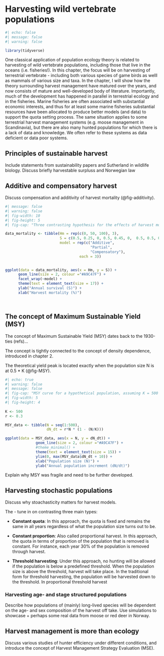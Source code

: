 # Harvesting wild vertebrate populations

```r
#| echo: false
#| message: false
#| warning: false

library(tidyverse)
```

One classical application of population ecology theory is related to harvesting of wild vertebrate populations, including those that live in the oceans (i.e. fisheries!). In this chapter, the focus will be on harvesting of terrestrial vertebrate - including both various species of game birds as welll as mammals of various size and taxa. In the chapter, I will show how the theory surrounding harvest management have matured over the years, and now consists of mature and well-developed body of literature. Importantly, much of the development has happened in parallel in terrestrial ecology and in the fisheries. Marine fisheries are often associated with substantial economic interests, and thus for at least some marine fisheries substantial resources have been allocated to produce better models (and data) to support the quota setting process. The same situation applies to some terrestrial harvest management systems (e.g. moose management in Scandinavia), but there are also many hunted populations for which there is a lack of data and knowledge. We often refer to these systems as data deficient or data poor systems.

## Principles of sustainable harvest

Include statements from sustainability papers and Sutherland in wildlife biology. Discuss briefly harvestable surpluss and Norwegian law

## Additive and compensatory harvest

Discuss compensation and additivity of harvest mortality (@fig-additivity).

```r
#| message: false
#| warning: false
#| fig-width: 10
#| fig-height: 5
#| fig-cap: "Three contrasting hypothesis for the effects of harvest mortality on annual survival: Additive, partial compensation and full compensation, respctively. For illustrative purposes, it is assumed that the threshold c where mortality becomes additive in all models is located at 50% harvest mortality."

data_mortality <- tibble(Hm = rep(c(0, 50, 100), 3), 
                         S = c(0.5, 0.25, 0, 0.5, 0.45, 0,  0.5, 0.5, 0), 
                         model = rep(c("Additive", 
                                       "Partial", 
                                       "Compensatory"), 
                                  each = 3))
                        

ggplot(data = data_mortality, aes(x = Hm, y = S)) + 
      geom_line(size = 2, colour ="#A9C47F") + 
      facet_wrap(~model) +
      theme(text = element_text(size = 17)) +
      ylab("Annual survival (S)") +
      xlab("Harvest mortality (%)")




```

## The concept of Maximum Sustainable Yield (MSY)

The concept of Maximum Sustainable Yield (MSY) dates back to the 1930-ties (refs)...

The concept is tightly connected to the concept of density dependence, introduced in chapter 2.

The theoretical yield peak is located exactly when the population size N is at 0.5 \* K (@fig-MSY).

```r
#| echo: true
#| warning: false
#| message: false
#| fig-cap: "MSY curve for a hypothetical population, assuming K = 500 and r = 0.3"
#| fig-width: 5
#| fig-height: 4
  
K <- 500
r <- 0.3

MSY_data <- tibble(N = seq(1:500), 
                   dN_dt = r*N * (1 - (N/K))) 

ggplot(data = MSY_data, aes(x = N, y = dN_dt)) +
              geom_line(size = 2, colour ="#A9C47F") +
              #theme_minimal() +
              theme(text = element_text(size = 15)) +
              ylim(0, max(MSY_data$dN_dt + 10)) +
              xlab("Population size (N)") +
              ylab("Annual population increment (dN/dt)")  


```

Explain why MSY was fragile and need to be further developed.

## Harvesting stochastic populations

Discuss why stoachasticity matters for harvest models.

The - tune in on contrasting three main types:

-   **Constant quota**: In this approach, the quota is fixed and remains the same in all years regardless of what the population size turns out to be.

-   **Constant proportion**: Also called proportional harvest. In this approach, the quota in terms of proportion of the population that is removed is constant. For instance, each year 30% of the population is removed through harvest.

-   **Threshold harvesting**: Under this approach, no hunting will be allowed if the population is below a predefined threshold. When the population size is above the threshold, harvest will take place. In the traditional form for threshold harvesting, the population will be harvested down to the threshold. In proportional threshold harvest

### Harvesting age- and stage structured populations

Describe how populations of (mainly) long-lived species will be dependent on the age- and sex composition of the harvest off take. Use simulations to showcase + perhaps some real data from moose or red deer in Norway.

## Harvest management is more than ecology

Discuss various studies of hunter efficiency under different conditions, and introduce the concept of Harvest Management Strategy Evaluation (MSE).
